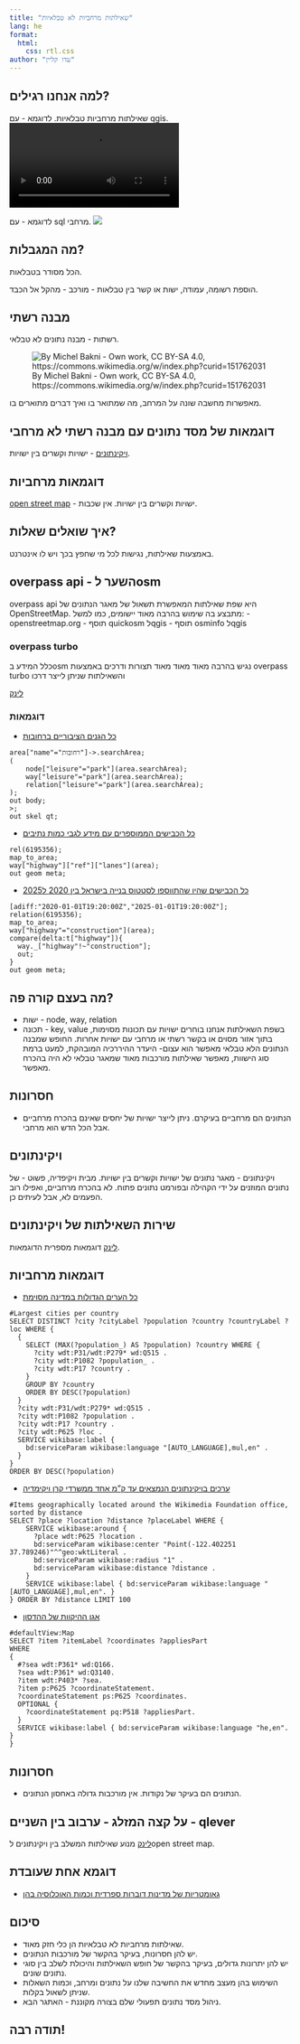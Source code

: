 ```yaml
---
title: "שאילתות מרחביות לא טבלאיות"
lang: he
format:
  html:
    css: rtl.css
author: "עדו קליין"
---
```


## למה אנחנו רגילים?
שאילתות מרחביות טבלאיות. 
לדוגמא - עם qgis. 
![](movie1.mp4)

לדוגמא - עם sql מרחבי.
![](pict1.png)

## מה המגבלות?
הכל מסודר בטבלאות.  

הוספת רשומה, עמודה, ישות או קשר בין טבלאות - מורכב - מהקל אל הכבד.


## מבנה רשתי
רשתות - מבנה נתונים לא טבלאי.  

![By Michel Bakni - Own work, CC BY-SA 4.0, https://commons.wikimedia.org/w/index.php?curid=151762031  ](https://upload.wikimedia.org/wikipedia/commons/d/d9/Example_of_simple_undirected_graph_3.svg)


מאפשרות מחשבה שונה על המרחב, מה שמתואר בו ואיך דברים מתוארים בו. 

## דוגמאות של מסד נתונים עם מבנה רשתי לא מרחבי
[ויקינתונים](https://www.wikidata.org/) - ישויות וקשרים בין ישויות.

## דוגמאות מרחביות
[open street map](https://www.openstreetmap.org/) - ישויות וקשרים בין ישויות. אין שכבות. 

## איך שואלים שאלות?
באמצעות שאילתות, נגישות לכל מי שחפץ בכך ויש לו אינטרנט. 

## overpass api - השער לosm
overpass api היא שפת שאילתות המאפשרת תשאול של מאגר הנתונים של OpenStreetMap.
מתבצע בה שימוש בהרבה מאוד יישומים, כמו למשל:
- openstreetmap.org
- תוסף quickosm לqgis
- תוסף osminfo לqgis  

### overpass turbo
כלל המידע בosm נגיש בהרבה מאוד מאוד מאוד תצורות ודרכים באמצעות overpass turbo והשאילתות שניתן לייצר דרכו

[לינק](https://overpass-turbo.eu/)  

### דוגמאות
- [כל הגנים הציבוריים ברחובות](https://overpass-turbo.eu/s/2bNJ) 

```overpass-api
area["name"="רחובות"]->.searchArea;
(
    node["leisure"="park"](area.searchArea);
    way["leisure"="park"](area.searchArea);
    relation["leisure"="park"](area.searchArea);
);
out body;
>;
out skel qt;
```

- [כל הכבישים הממוספרים עם מידע לגבי כמות נתיבים](https://overpass-turbo.eu/s/2bNM)
```overpass-api
rel(6195356);
map_to_area;
way["highway"]["ref"]["lanes"](area);
out geom meta;
```
- [כל הכבישים שהיו שהתווספו לסטטוס בנייה בישראל בין 2020 ל2025](https://overpass-turbo.eu/s/2bNN)
```overpass-api
[adiff:"2020-01-01T19:20:00Z","2025-01-01T19:20:00Z"];
relation(6195356);
map_to_area;
way["highway"="construction"](area);
compare(delta:t["highway"]){
  way._["highway"!~"construction"];
  out;
}
out geom meta;
```
## מה בעצם קורה פה?
- ישות - node, way, relation
- תכונה - key, value
בשפת השאילתות אנחנו בוחרים ישויות עם תכונות מסוימות, בתוך אזור מסוים או בקשר רשתי או מרחבי עם ישויות אחרות. 
החופש שמבנה הנתונים הלא טבלאי מאפשר הוא עצום- היעדר ההיררכיה המובהקת, למעט ברמת סוג הישוות, מאפשר שאילתות מורכבות מאוד שמאגר טבלאי לא היה בהכרח מאפשר.

## חסרונות
- הנתונים הם מרחביים בעיקרם. ניתן לייצר ישויות של יחסים שאינם בהכרח מרחביים אבל הכל הדש הוא מרחבי. 

## ויקינתונים
ויקינתונים - מאגר נתונים של ישויות וקשרים בין ישויות.
מבית ויקיפדיה, פשוט - של נתונים המוזנים על ידי הקהילה ובפורמט נתונים פתוח. 
לא בהכרח מרחביים, ואפילו רוב הפעמים לא, אבל לעיתים כן. 

## שירות השאילתות של ויקינתונים
[לינק](https://query.wikidata.org/)
דוגמאות מספרית הדוגמאות. 


## דוגמאות מרחביות
- [כל הערים הגדולות במדינה מסוימת](https://query.wikidata.org/#%23Largest%20cities%20per%20country%0A%23Largest%20cities%20per%20country%0ASELECT%20DISTINCT%20%3Fcity%20%3FcityLabel%20%3Fpopulation%20%3Fcountry%20%3FcountryLabel%20%3Floc%20WHERE%20%7B%0A%20%20%7B%0A%20%20%20%20SELECT%20%28MAX%28%3Fpopulation_%29%20AS%20%3Fpopulation%29%20%3Fcountry%20WHERE%20%7B%0A%20%20%20%20%20%20%3Fcity%20wdt%3AP31%2Fwdt%3AP279%2a%20wd%3AQ515%20.%0A%20%20%20%20%20%20%3Fcity%20wdt%3AP1082%20%3Fpopulation_%20.%0A%20%20%20%20%20%20%3Fcity%20wdt%3AP17%20%3Fcountry%20.%0A%20%20%20%20%7D%0A%20%20%20%20GROUP%20BY%20%3Fcountry%0A%20%20%20%20ORDER%20BY%20DESC%28%3Fpopulation%29%0A%20%20%7D%0A%20%20%3Fcity%20wdt%3AP31%2Fwdt%3AP279%2a%20wd%3AQ515%20.%0A%20%20%3Fcity%20wdt%3AP1082%20%3Fpopulation%20.%0A%20%20%3Fcity%20wdt%3AP17%20%3Fcountry%20.%0A%20%20%3Fcity%20wdt%3AP625%20%3Floc%20.%0A%20%20SERVICE%20wikibase%3Alabel%20%7B%0A%20%20%20%20bd%3AserviceParam%20wikibase%3Alanguage%20%22%5BAUTO_LANGUAGE%5D%2Cmul%2Cen%22%20.%0A%20%20%7D%0A%7D%0AORDER%20BY%20DESC%28%3Fpopulation%29)    


```spar-ql
#Largest cities per country
SELECT DISTINCT ?city ?cityLabel ?population ?country ?countryLabel ?loc WHERE {
  {
    SELECT (MAX(?population_) AS ?population) ?country WHERE {
      ?city wdt:P31/wdt:P279* wd:Q515 .
      ?city wdt:P1082 ?population_ .
      ?city wdt:P17 ?country .
    }
    GROUP BY ?country
    ORDER BY DESC(?population)
  }
  ?city wdt:P31/wdt:P279* wd:Q515 .
  ?city wdt:P1082 ?population .
  ?city wdt:P17 ?country .
  ?city wdt:P625 ?loc .
  SERVICE wikibase:label {
    bd:serviceParam wikibase:language "[AUTO_LANGUAGE],mul,en" .
  }
}
ORDER BY DESC(?population)
```


- [ערכים בויקינתונים הנמצאים עד ק"מ אחד ממשרדי קרן ויקימדיה](https://query.wikidata.org/#%23Items%20geographically%20located%20around%20the%20Wikimedia%20Foundation%20office%2C%20sorted%20by%20distance%0ASELECT%20%3Fplace%20%3Flocation%20%3Fdistance%20%3FplaceLabel%20WHERE%20%7B%0A%20%20%20%20SERVICE%20wikibase%3Aaround%20%7B%0A%20%20%20%20%20%20%3Fplace%20wdt%3AP625%20%3Flocation%20.%0A%20%20%20%20%20%20bd%3AserviceParam%20wikibase%3Acenter%20%22Point%28-122.402251%2037.789246%29%22%5E%5Egeo%3AwktLiteral%20.%0A%20%20%20%20%20%20bd%3AserviceParam%20wikibase%3Aradius%20%221%22%20.%0A%20%20%20%20%20%20bd%3AserviceParam%20wikibase%3Adistance%20%3Fdistance%20.%0A%20%20%20%20%7D%0A%20%20%20%20SERVICE%20wikibase%3Alabel%20%7B%20bd%3AserviceParam%20wikibase%3Alanguage%20%22%5BAUTO_LANGUAGE%5D%2Cmul%2Cen%22.%20%7D%0A%7D%20ORDER%20BY%20%3Fdistance%20LIMIT%20100)
```spar-ql
#Items geographically located around the Wikimedia Foundation office, sorted by distance
SELECT ?place ?location ?distance ?placeLabel WHERE {
    SERVICE wikibase:around {
      ?place wdt:P625 ?location .
      bd:serviceParam wikibase:center "Point(-122.402251 37.789246)"^^geo:wktLiteral .
      bd:serviceParam wikibase:radius "1" .
      bd:serviceParam wikibase:distance ?distance .
    }
    SERVICE wikibase:label { bd:serviceParam wikibase:language "[AUTO_LANGUAGE],mul,en". }
} ORDER BY ?distance LIMIT 100
```

- [אגן ההיקוות של ההדסון](https://query.wikidata.org/index.html#%23defaultView%3AMap%0ASELECT%20%3Fitem%20%3FitemLabel%20%3Fcoordinates%20%3FappliesPart%0AWHERE%0A%7B%0A%20%20%23%3Fsea%20wdt%3AP361%2a%20wd%3AQ166.%0A%20%20%3Fsea%20wdt%3AP361%2a%20wd%3AQ3140.%0A%20%20%3Fitem%20wdt%3AP403%2a%20%3Fsea.%20%0A%20%20%3Fitem%20p%3AP625%20%3FcoordinateStatement.%0A%20%20%3FcoordinateStatement%20ps%3AP625%20%3Fcoordinates.%20%0A%20%20OPTIONAL%20%7B%20%0A%20%20%20%20%3FcoordinateStatement%20pq%3AP518%20%3FappliesPart.%20%0A%20%20%7D%0A%20%20SERVICE%20wikibase%3Alabel%20%7B%20bd%3AserviceParam%20wikibase%3Alanguage%20%22he%2Cen%22.%20%7D%0A%7D%0A)
```spar-ql
#defaultView:Map
SELECT ?item ?itemLabel ?coordinates ?appliesPart
WHERE
{
  #?sea wdt:P361* wd:Q166.
  ?sea wdt:P361* wd:Q3140.
  ?item wdt:P403* ?sea. 
  ?item p:P625 ?coordinateStatement.
  ?coordinateStatement ps:P625 ?coordinates. 
  OPTIONAL { 
    ?coordinateStatement pq:P518 ?appliesPart. 
  }
  SERVICE wikibase:label { bd:serviceParam wikibase:language "he,en". }
}
```


## חסרונות
- הנתונים הם בעיקר של נקודות. אין מורכבות גדולה באחסון הנתונים. 


## על קצה המזלג - ערבוב בין השניים - qlever
[לינק](https://qlever.informatik.uni-freiburg.de/demo.html)
מנוע שאילתות המשלב בין ויקינתונים לopen street map.



## דוגמא אחת שעובדת

- [גאומטריות של מדינות דוברות ספרדית וכמות האוכלוסיה בהן](https://qlever.cs.uni-freiburg.de/osm-planet/GZhkck)


## סיכום
- שאילתות מרחביות לא טבלאיות הן כלי חזק מאוד.
- יש להן חסרונות, בעיקר בהקשר של מורכבות הנתונים.
- יש להן יתרונות גדולים, בעיקר בהקשר של חופש השאילתות והיכולת לשלב בין סוגי נתונים שונים.
- השימוש בהן מעצב מחדש את החשיבה שלנו על נתונים ומרחב, וכמות השאלות שניתן לשאול בקלות. 
- ניהול מסד נתונים תפעולי שלם בצורה מקוננת - האתגר הבא. 

## תודה רבה!